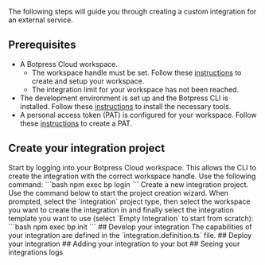 The following steps will guide you through creating a custom integration for an external service.

## Prerequisites
- A Botpress Cloud workspace.
  - The workspace handle must be set. Follow these [instructions](../../../guides/getting-started.mdx) to create and setup your workspace.
  - The integration limit for your workspace has not been reached.
- The development environment is set up and the Botpress CLI is installed. Follow these [instructions](../../guides/getting-started.mdx) to install the necessary tools.
- A personal access token (PAT) is configured for your workspace. Follow these [instructions](../../../guides/getting-started.mdx) to create a PAT.
## Create your integration project
<Steps>
  <Step title="Login">
  Start by logging into your Botpress Cloud workspace. This allows the CLI to create the integration with the correct workspace handle. Use the following command:
  ```bash
  npm exec bp login
  ```
  </Step>
  <Step title="Initialize your project">
  Create a new integration project. Use the command below to start the project creation wizard. When prompted, select the `integration` project type, then
  select the workspace you want to create the integration in and finally select the integration template you want to use (select `Empty Integration` to start from scratch):
  ```bash
  npm exec bp init
  ```
  </Step>
</Steps>
## Develop your integration
The capabilities of your integration are defined in the `integration.definition.ts` file.
## Deploy your integration
## Adding your integration to your bot
## Seeing your integrations logs